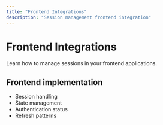 ```yaml
---
title: "Frontend Integrations"
description: "Session management frontend integration"
---
```


# Frontend Integrations

Learn how to manage sessions in your frontend applications.

## Frontend implementation

- Session handling
- State management
- Authentication status
- Refresh patterns
